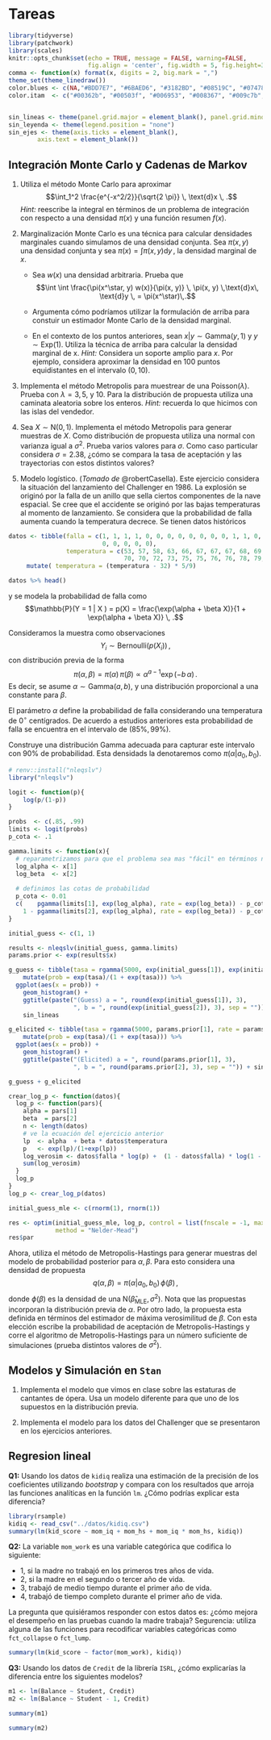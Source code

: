 # Tareas {-}

```r
library(tidyverse)
library(patchwork)
library(scales)
knitr::opts_chunk$set(echo = TRUE, message = FALSE, warning=FALSE, 
                      fig.align = 'center', fig.width = 5, fig.height=3, cache = TRUE)
comma <- function(x) format(x, digits = 2, big.mark = ",")
theme_set(theme_linedraw())
color.blues <- c(NA,"#BDD7E7", "#6BAED6", "#3182BD", "#08519C", "#074789", "#063e77", "#053464")
color.itam  <- c("#00362b", "#00503f", "#006953", "#008367", "#009c7b", "#00b68f")


sin_lineas <- theme(panel.grid.major = element_blank(), panel.grid.minor = element_blank())
sin_leyenda <- theme(legend.position = "none")
sin_ejes <- theme(axis.ticks = element_blank(), 
        axis.text = element_blank())
```

## Integración Monte Carlo y Cadenas de Markov {-}

1. Utiliza el método Monte Carlo para aproximar 
$$\int_1^2 \frac{e^{-x^2/2}}{\sqrt{2 \pi}} \, \text{d}x \, .$$
*Hint: * reescribe la integral en términos de un problema de integración con
respecto a una densidad $\pi(x)$ y una función resumen $f(x).$

1. Marginalización Monte Carlo es una técnica para calcular densidades 
marginales cuando simulamos de una densidad conjunta. Sea $\pi(x,y)$ una
densidad conjunta y sea $\pi(x) = \int \pi(x, y) \text{d} y \,,$ la densidad
marginal de $x.$ 
    
    - Sea $w(x)$ una densidad arbitraria. Prueba que $$\int \int
    \frac{\pi(x^\star, y) w(x)}{\pi(x, y)} \, \pi(x, y) \,\text{d}x\, \text{d}y
    \, = \pi(x^\star)\,.$$
    
    - Argumenta cómo podríamos utilizar la formulación de arriba para constuir un 
    estimador Monte Carlo de la densidad marginal. 
    
    - En el contexto de los puntos anteriores, sean $x|y \sim \mathsf{Gamma}(y,
    1)$ y $y \sim \mathsf{Exp}(1).$ Utiliza la técnica de arriba para calcular
    la densidad marginal de x. *Hint:* Considera un soporte amplio para $x.$ Por
    ejemplo, considera aproximar la densidad en 100 puntos equidistantes en el
    intervalo $(0,10).$

2. Implementa el método Metropolis para muestrear de una
$\mathsf{Poisson}(\lambda).$ Prueba con $\lambda = 3, 5,$ y $10.$ Para la 
distribución de propuesta utiliza una caminata aleatoria sobre los enteros.
*Hint: * recuerda lo que hicimos con las islas del vendedor.

2. Sea $X \sim \mathsf{N}(0,1).$ Implementa el método Metropolis para generar
muestras de $X.$ Como distribución de propuesta utiliza una normal con varianza 
igual a $\sigma^2.$ Prueba varios valores para $\sigma.$ Como caso particular
considera $\sigma = 2.38,$ ¿cómo se compara la tasa de aceptación y las
trayectorias con estos distintos valores?

3. Modelo logístico. (*Tomado de* @robertCasella). Este ejercicio considera 
la situación del lanzamiento del Challenger en 1986. La explosión se originó 
por la falla de un anillo que sella ciertos componentes de la nave espacial.
Se cree que el accidente se originó por las bajas temperaturas al momento de 
lanzamiento. Se considera que la probabilidad de falla aumenta cuando la 
temperatura decrece. Se tienen datos históricos
```r
datos <- tibble(falla = c(1, 1, 1, 1, 0, 0, 0, 0, 0, 0, 0, 0, 1, 1, 0, 0, 0,1, 
                          0, 0, 0, 0, 0), 
                temperatura = c(53, 57, 58, 63, 66, 67, 67, 67, 68, 69, 70, 70, 
                                70, 70, 72, 73, 75, 75, 76, 76, 78, 79, 81)) %>% 
     mutate( temperatura = (temperatura - 32) * 5/9)

datos %>% head()
```
    
y se modela la probabilidad de falla como 
$$\mathbb{P}(Y = 1 | X ) = p(X) = \frac{\exp(\alpha + \beta X)}{1 + \exp(\alpha + \beta X)} \, .$$

Consideramos la muestra como observaciones 
$$Y_i \sim \mathsf{Bernoulli}(p(X_i))\,,$$
con distribución previa de la forma
$$\pi(\alpha, \beta) = \pi(\alpha) \, \pi(\beta) \propto \alpha^{a - 1}\exp\left(- b \, \alpha \right) \,.$$
Es decir, se asume $\alpha \sim \mathsf{Gamma}(a, b),$ y una distribución
proporcional a una constante para $\beta.$

El parámetro $\alpha$ define la probabilidad de falla considerando una
temperatura de $0^\circ$ centígrados. De acuerdo a estudios anteriores esta 
probabilidad de falla se encuentra en el intervalo de $(85\%, 99\%)$.

Construye una distribución Gamma adecuada para capturar este intervalo con 
$90\%$ de probabilidad. Esta densidads la denotaremos como $\pi(\alpha | a_0,
b_0).$

```r
# renv::install("nleqslv")
library("nleqslv")

logit <- function(p){
    log(p/(1-p))
}

probs  <- c(.85, .99)
limits <- logit(probs)
p_cota <- .1

gamma.limits <- function(x){
  # reparametrizamos para que el problema sea mas "fácil" en términos numéricos.
  log_alpha <- x[1]
  log_beta  <- x[2]
  
  # definimos las cotas de probabilidad
  p_cota <- 0.01
  c(    pgamma(limits[1], exp(log_alpha), rate = exp(log_beta)) - p_cota,
    1 - pgamma(limits[2], exp(log_alpha), rate = exp(log_beta)) - p_cota)
}

initial_guess <- c(1, 1)

results <- nleqslv(initial_guess, gamma.limits)
params.prior <- exp(results$x)

g_guess <- tibble(tasa = rgamma(5000, exp(initial_guess[1]), exp(initial_guess[2]))) %>%
    mutate(prob = exp(tasa)/(1 + exp(tasa))) %>% 
  ggplot(aes(x = prob)) + 
    geom_histogram() + 
    ggtitle(paste("(Guess) a = ", round(exp(initial_guess[1]), 3), 
                  ", b = ", round(exp(initial_guess[2]), 3), sep = "")) + 
    sin_lineas

g_elicited <- tibble(tasa = rgamma(5000, params.prior[1], rate = params.prior[2])) %>%
    mutate(prob = exp(tasa)/(1 + exp(tasa))) %>% 
  ggplot(aes(x = prob)) + 
    geom_histogram() + 
    ggtitle(paste("(Elicited) a = ", round(params.prior[1], 3), 
                  ", b = ", round(params.prior[2], 3), sep = "")) + sin_lineas

g_guess + g_elicited

```

```r

crear_log_p <- function(datos){
  log_p <- function(pars){
    alpha = pars[1]
    beta  = pars[2]
    n <- length(datos)
    # ve la ecuación del ejercicio anterior
    lp  <- alpha  + beta * datos$temperatura
    p   <- exp(lp)/(1+exp(lp))
    log_verosim <- datos$falla * log(p) +  (1 - datos$falla) * log(1 - p)
    sum(log_verosim)
  }  
  log_p
}
log_p <- crear_log_p(datos)

initial_guess_mle <- c(rnorm(1), rnorm(1))

res <- optim(initial_guess_mle, log_p, control = list(fnscale = -1, maxit = 1000), 
             method = "Nelder-Mead")
res$par
```

Ahora, utiliza el método de Metropolis-Hastings para generar muestras del 
modelo de probabilidad posterior para $\alpha, \beta.$ Para esto considera
una densidad de propuesta
$$q(\alpha, \beta) = \pi(\alpha|a_0, b_0) \, \phi(\beta)\, ,$$
donde $\phi(\beta)$ es la densidad de una $\mathsf{N}(\hat \beta_{\mathsf{MLE}},
\sigma^2).$ Nota que las propuestas incorporan la distribución previa de
$\alpha.$ Por otro lado, la propuesta esta definida en términos del estimador de
máxima verosimilitud de $\beta.$ Con esta elección escribe la probabilidad de
aceptación de Metropolis-Hastings y corre el algoritmo de Metropolis-Hastings para 
un número suficiente de simulaciones (prueba distintos valores de $\sigma^2$).

## Modelos y Simulación en `Stan` {-}

1. Implementa el modelo que vimos en clase sobre las estaturas de cantantes de
ópera. Usa un modelo diferente para que uno de los supuestos en la distribución
previa.

1. Implementa el modelo para los datos del Challenger que se presentaron en los
ejercicios anteriores.

## Regresion lineal {-}

**Q1:** Usando los datos de `kidiq` realiza una estimación de la precisión de los
coeficientes utilizando _bootstrap_ y compara con los resultados que arroja las
funciones analíticas en la función `lm`. ¿Cómo podrías explicar esta diferencia?

```r

library(rsample)
kidiq <- read_csv("../datos/kidiq.csv")
summary(lm(kid_score ~ mom_iq + mom_hs + mom_iq * mom_hs, kidiq))

```

**Q2:** La variable `mom_work` es una variable categórica que codifica lo
siguiente:

- 1, si la madre no trabajó en los primeros tres años de vida. 
- 2, si la madre en el segundo o tercer año de vida. 
- 3, trabajó de medio tiempo durante el primer año de vida. 
- 4, trabajó de tiempo completo durante el primer año de vida.

La pregunta que quisiéramos responder con estos datos es: ¿cómo mejora el
desempeño en las pruebas cuando la madre trabaja? Segurencia: utiliza alguna de
las funciones para recodificar variables categóricas como `fct_collapse` o
`fct_lump`.

```r
summary(lm(kid_score ~ factor(mom_work), kidiq))
```

**Q3:** Usando los datos de `Credit` de la librería `ISRL`, ¿cómo explicarías 
la diferencia entre los siguientes modelos?

```r

m1 <- lm(Balance ~ Student, Credit)
m2 <- lm(Balance ~ Student - 1, Credit)

```

```r
summary(m1)
```

```r
summary(m2)
```


